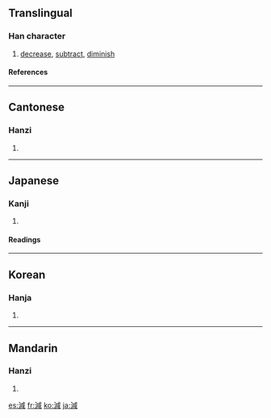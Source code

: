 {{see|减}}

==Translingual==
===Han character===
{{Han char|rn=85|rad=水|as=09|sn=12|four=3315<sub>0</sub>|canj=水戈竹口 (EIHR)}}
# [[decrease]], [[subtract]], [[diminish]]
====References====
{{Han ref|kx=0633.420|dkj=17759|dj=1040.020|hdz=31671.070|uh=6E1B|ud=28187|bh=B4EE|bd=46318}}

----
==Cantonese==
===Hanzi===
{{yue-hanzi|jyut=|y=gaam2}}
# {{defn|Cantonese}}

----
==Japanese==
===Kanji===
{{ja-kanji|grade=5|rs=水09}}
# {{defn|Japanese}} 
====Readings====
{{ja-readings|on=[[げん]] (gen), [[かん]] (kan)|kun=[[へる]] (heru), [[へらす]] (herasu)}}

----
==Korean==
===Hanja===
{{ko-hanja|hangeul=감|eumhun=|rv=gam|mr=kam|y=kam}}
# {{defn|Korean}}

----
==Mandarin==
===Hanzi===
{{cmn-hanzi|sim=减|pin=[[jiǎn]] (jian3)|wg=chien<sup>3</sup>}}
# {{defn|Mandarin}}

[[es:減]]
[[fr:減]]
[[ko:減]]
[[ja:減]]
